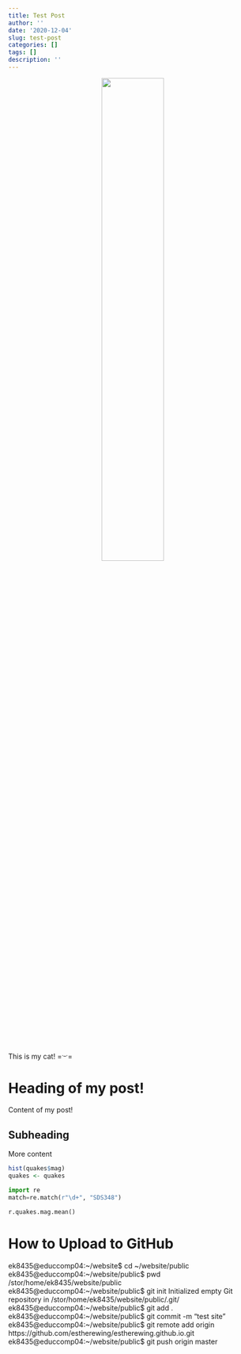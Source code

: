 ```yaml
---
title: Test Post
author: ''
date: '2020-12-04'
slug: test-post
categories: []
tags: []
description: ''
---
```


<center>
![](/post/2020-12-04-test-post_files/Ranger 8.jpg){width=50%} </center>

This is my cat! =^._.^= 

# Heading of my post!

Content of my post!

## Subheading

More content

```r
hist(quakes$mag)
quakes <- quakes
```

```python
import re
match=re.match(r"\d+", "SDS348")

r.quakes.mag.mean()
```

# How to Upload to GitHub
ek8435@educcomp04:~/website$ cd ~/website/public
ek8435@educcomp04:~/website/public$ pwd
/stor/home/ek8435/website/public
ek8435@educcomp04:~/website/public$ git init
Initialized empty Git repository in /stor/home/ek8435/website/public/.git/
ek8435@educcomp04:~/website/public$ git add .
ek8435@educcomp04:~/website/public$ git commit -m "test site"
ek8435@educcomp04:~/website/public$ git remote add origin https://github.com/estherewing/estherewing.github.io.git
ek8435@educcomp04:~/website/public$ git push origin master